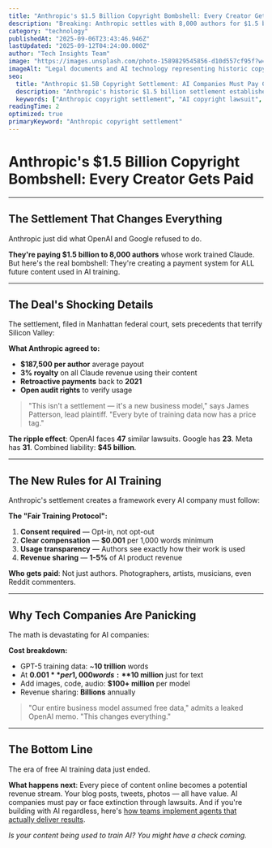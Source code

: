 ```yaml
---
title: "Anthropic's $1.5 Billion Copyright Bombshell: Every Creator Gets Paid"
description: "Breaking: Anthropic settles with 8,000 authors for $1.5 billion. Creates universal payment system for AI training. What this means for every content creator."
category: "technology"
publishedAt: "2025-09-06T23:43:46.946Z"
lastUpdated: "2025-09-12T04:24:00.000Z"
author: "Tech Insights Team"
image: "https://images.unsplash.com/photo-1589829545856-d10d557cf95f?w=1200&h=630&fit=crop"
imageAlt: "Legal documents and AI technology representing historic copyright settlement"
seo:
  title: "Anthropic $1.5B Copyright Settlement: AI Companies Must Pay Creators"
  description: "Anthropic's historic $1.5 billion settlement establishes mandatory payments to content creators for AI training. The precedent that changes everything."
  keywords: ["Anthropic copyright settlement", "AI copyright lawsuit", "AI training compensation", "content creator rights"]
readingTime: 2
optimized: true
primaryKeyword: "Anthropic copyright settlement"
---
```


# Anthropic's $1.5 Billion Copyright Bombshell: Every Creator Gets Paid

---

## The Settlement That Changes Everything

Anthropic just did what OpenAI and Google refused to do.

**They're paying $1.5 billion to 8,000 authors** whose work trained Claude. But here's the real bombshell: They're creating a payment system for ALL future content used in AI training.

---

## The Deal's Shocking Details

The settlement, filed in Manhattan federal court, sets precedents that terrify Silicon Valley:

**What Anthropic agreed to:**
- **$187,500 per author** average payout
- **3% royalty** on all Claude revenue using their content
- **Retroactive payments** back to **2021**
- **Open audit rights** to verify usage

> "This isn't a settlement — it's a new business model," says James Patterson, lead plaintiff. "Every byte of training data now has a price tag."

**The ripple effect**: OpenAI faces **47** similar lawsuits. Google has **23**. Meta has **31**. Combined liability: **$45 billion**.

---

## The New Rules for AI Training

Anthropic's settlement creates a framework every AI company must follow:

**The "Fair Training Protocol":**
1. **Consent required** — Opt-in, not opt-out
2. **Clear compensation** — **$0.001** per 1,000 words minimum
3. **Usage transparency** — Authors see exactly how their work is used
4. **Revenue sharing** — **1-5%** of AI product revenue

**Who gets paid**: Not just authors. Photographers, artists, musicians, even Reddit commenters.

---

## Why Tech Companies Are Panicking

The math is devastating for AI companies:

**Cost breakdown:**
- GPT-5 training data: ~**10 trillion** words
- At **$0.001** per 1,000 words: **$10 million** just for text
- Add images, code, audio: **$100+ million** per model
- Revenue sharing: **Billions** annually

> "Our entire business model assumed free data," admits a leaked OpenAI memo. "This changes everything."

---

## The Bottom Line

The era of free AI training data just ended.

**What happens next**: Every piece of content online becomes a potential revenue stream. Your blog posts, tweets, photos — all have value. AI companies must pay or face extinction through lawsuits. And if you're building with AI regardless, here's [how teams implement agents that actually deliver results](/technology/ai-agents-workplace-productivity-2025).

*Is your content being used to train AI? You might have a check coming.*
